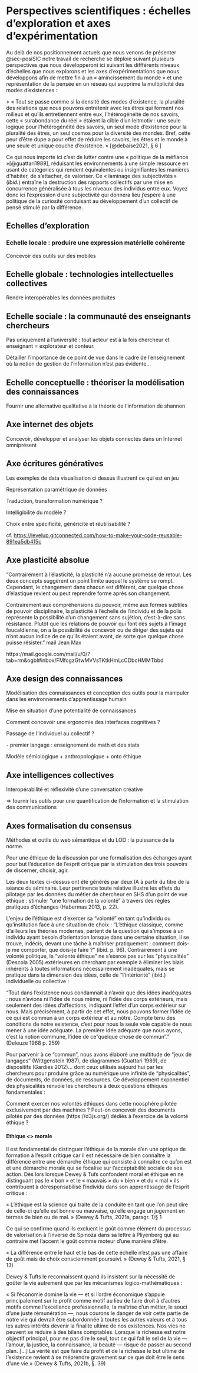 # Perspectives scientifiques : échelles d'exploration et axes d'expérimentation {#sec-visees}

Au delà de nos positionnement actuels que nous venons de présenter @sec-posiSIC notre travail de recherche se déploie suivant plusieurs perspectives que nous développeront ici suivant les diffférents niveaux d'échelles que nous explorons et les axes d'expérimentations que nous développons afin de mettre fin à un « amincissement du monde » et une représentation de la pensée en un réseau qui supprime la multiplicité des modes d'existences :

\> « Tout se passe comme si la densité des modes d'existence, la pluralité des relations que nous pouvons entretenir avec les êtres qui forment nos milieux et qu'ils entretiennent entre eux, l'hétérogénéité de nos savoirs, cette « surabondance du réel » étaient la cible d'un leitmotiv : une seule logique pour l'hétérogénéité des savoirs, un seul mode d'existence pour la pluralité des êtres, un seul cosmos pour la diversité des mondes. Bref, cette peur d'être dupe a pour effet de réduire les savoirs, les êtres et le monde à une seule et unique couche d'existence. » [@debaise2021, § 6 ]

Ce qui nous importe ici c'est de lutter contre une « politique de la méfiance »[@guattari1989], réduisant les environnements à une simple ressource en usant de catégories qui rendent équivalentes ou insignifiantes les manières d'habiter, de s'attacher, de valoriser. Ce « laminage des subjectivités » (*Ibid.*) entraîne la destruction des rapports collectifs par une mise en concurrence généralisée à tous les niveaux des individus entre eux. Voyez donc ici l'expression d'une subjectivité qui donnera lieu j'espère à une politique de la curiosité conduisant au développement d'un collectif de pensé stimulé par la différence.

## Echelles d'exploration## {#sec-echelleExploration}

### Echelle locale : produire une expression matérielle cohérente {#sec-echelleLocale}

Concevoir des outils sur des mobiles

## Echelle globale : technologies intellectuelles collectives {#sec-echelleGlobale}

Rendre interopérables les données produites

## Echelle sociale : la communauté des enseignants chercheurs {#sec-echelleSociale}

Pas uniquement à l'université : tout acteur est à la fois chercheur et enseignant = explorateur et conteur.

Détailler l'importance de ce point de vue dans le cadre de l'enseignement où la notion de gestion de l'information n'est pas évidente...

## Echelle conceptuelle : théoriser la modélisation des connaissances {#sec-echelleConcetuelle}

Fournir une alternative qualitative à la théorie de l'information de shannon

## Axe internet des objets {#sec-axeIOT}

Concevoir, développer et analyser les objets connectés dans un Internet omniprésent

## Axe écritures génératives {#sec-axeGeneratif}

Les exemples de data visualisation ci dessus illustrent ce qui est en jeu

Représentation paramétrique de données

Traduction, transformation numérique ?

Intelligibilité du modèle ?

Choix entre spécificité, généricité et réutilisabilité ?

cf. <https://levelup.gitconnected.com/how-to-make-your-code-reusable-891ea5db415c>

## Axe plasticité absolue {#sec-axePlasticite}

"Contrairement à l'élasticité, la plasticité n'a aucune promesse de retour. Les deux concepts suggèrent un point limite auquel le système se rompt. Cependant, le changement dans chacun est différent, car quelque chose d'élastique revient ou peut reprendre forme après son changement.

Contrairement aux compréhensions du pouvoir, même aux formes subtiles de pouvoir disciplinaire, la plasticité à l'échelle de l'individu et de la polis représente la possibilité d'un changement sans sujétion, c'est-à-dire sans résistance. Plutôt que les relations de pouvoir qui font des sujets à l'image foucaldienne, on a la possibilité de concevoir ou de diriger des sujets qui n'ont aucun indice de ce qu'ils étaient avant, de sorte que quelque chose puisse résister." mail Jean Max

https://mail.google.com/mail/u/0/?tab=rm&ogbl#inbox/FMfcgzGtwMVVsTKtkHmLcCDbcHMMTbbd

## Axe design des connaissances {#sec-axeDesignConnaissances}

Modélisation des connaissances et conception des outils pour la manipuler dans les environnements d'apprentissage humain

Mise en situation d'une potentialité de connaissances

Comment concevoir une ergonomie des interfaces cognitives ?

Passage de l'individuel au collectif ?

\- premier langage : enseignement de math et des stats

Modèle sémiologique + anthropologique + onto éthique

## Axe intelligences collectives {#sec-axeIntelCo}

Interopérabilité et réflexivité d'une conversation créative

=\> fournir les outils pour une quantification de l'information et la stimulation des communications

## Axes formalisation du consensus {#sec-axeFormaConsensus}

Méthodes et outils du web sémantique et du LOD : la puissance de la norme.

Pour une éthique de la discussion par une formalisation des échanges ayant pour but l'éducation de l'esprit critique par la stimulation des trois pouvoirs de discerner, choisir, agir.

Les deux textes ci-dessus ont été générés par deux IA à partir du titre de la séance du séminaire. Leur pertinence toute relative illustre les effets du pilotage par les données du métier de chercheur en SHS d'un point de vue éthique : stimuler "une formation de la volonté" à travers des règles pratiques d'échanges (Habermas 2013, p. 22).

L'enjeu de l'éthique est d'exercer sa "volonté" en tant qu'individu ou qu'institution face à une situation de choix : "L'éthique classique, comme d'ailleurs les théories modernes, partent de la question qui s'impose à un individu ayant besoin d'orientation lorsque dans une certaine situation, il se trouve, indécis, devant une tâche à maîtriser pratiquement : comment dois-je me comporter, que dois-je faire ?" (ibid. p. 96). Contrairement à une volonté politique, la "volonté éthique" ne s'exerce pas sur les "physicalités" (Descola 2005) extérieures en cherchant par exemple à éliminer les biais inhérents à toutes informations nécessairement inadéquates, mais se pratique dans la dimension des idées, celle de "l'intériorité" (ibid.) individuelle ou collective :

"Tout dans l'existence nous condamnait à n'avoir que des idées inadéquates : nous n'avions ni l'idée de nous même, ni l'idée des corps extérieurs, mais seulement des idées d'affections, indiquant l'effet d'un corps extérieur sur nous. Mais précisément, à partir de cet effet, nous pouvons former l'idée de ce qui est commun à un corps extérieur et au nôtre. Compte tenu des conditions de notre existence, c'est pour nous la seule voie capable de nous mener à une idée adéquate. La première idée adéquate que nous ayons, c'est la notion commune, l'idée de ce"quelque chose de commun"." (Deleuze 1968 p. 259)

Pour parvenir à ce "commun", nous avons élaboré une multitude de "jeux de langages" (Wittgenstein 1987), de diagrammes (Guattari 1989), de dispositifs (Gardies 2012)... dont ceux utilisés aujourd'hui par les chercheurs pour produire grâce au numérique une infinité de "physicalités", de documents, de données, de ressources. Ce développement exponentiel des physicalités renvoie les chercheurs à deux questions éthiques fondamentales :

Comment exercer nos volontés éthiques dans cette noosphère pilotée exclusivement par des machines ? Peut-on concevoir des documents pilotés par des données (https://d3js.org/) dédiés à l'exercice de la volonté éthique ?

#### Ethique \<\> morale

Il est fondamental de distinguer l'éthique de la morale d'en une optique de formation à l'esprit critique car il est nécessaire de bien connaître la différence entre une démarche éthique qui consiste à connaître ce qu'on est et une démarche morale qui se focalise sur l'acceptabilité sociale de ses action. Dès lors lorsque Dewey & Tufs confondent moral et éthique en ne distinguant pas le « bon » et le « mauvais » du « bien » et du « mal » ils contribuent à déresponsabilisé l'individu dans son apprentissage de l'esprit critique :

« L'éthique est la science qui traite de la conduite en tant que l'on peut dire de celle-ci qu'elle est bonne ou mauvaise, qu'elle engage un jugement en termes de bien ou de mal. » (Dewey & Tufts, 2021a, paragr. 1)§ 1

Ce qui se confirme quand ils excluent le goût comme élément du processus de valorisation à l'inverse de Spinoza dans sa lettre à Pliyenberg qui au contraire met l'accent le goût comme moteur d'une manière d'être.

« La différence entre le haut et le bas de cette échelle n'est pas une affaire de goût mais de choix consciemment poursuivi. » (Dewey & Tufts, 2021, § 13)

Dewey & Tufts le reconnaissent quand ils insistent sur la nécessité de goûter la vie autrement que par les mécanismes logico-mathématiques :

« Si l'économie domine la vie --- et si l'ordre économique s'appuie principalement sur le profit comme motif au lieu de faire droit à d'autres motifs comme l'excellence professionnelle, la maîtrise d'un métier, le souci d'une juste rémunération ---, nous courons le danger de voir cette partie de notre vie qui devrait être subordonnée à toutes les autres valeurs et à tous les autres intérêts devenir la finalité ultime de nos existences. Nos vies ne peuvent se réduire à des bilans comptables. Lorsque la richesse est notre objectif principal, pour ne pas dire le seul, tout ce qui fait le sel de la vie --- l'amour, la justice, la connaissance, la beauté --- risque de passer au second plan. \[...\] La vérité est que faire du profit et de la richesse le but ultime de l'existence revient à se méprendre gravement sur ce que doit être le sens d'une vie.» (Dewey & Tufts, 2021b, §. 39)